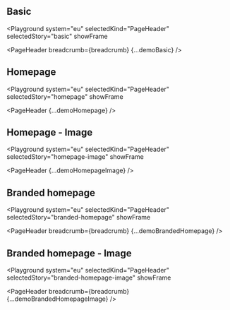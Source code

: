 

## Basic

<Playground
  system="eu"
  selectedKind="PageHeader"
  selectedStory="basic"
  showFrame
>
  <PageHeader breadcrumb={breadcrumb} {...demoBasic} />
</Playground>

## Homepage

<Playground
  system="eu"
  selectedKind="PageHeader"
  selectedStory="homepage"
  showFrame
>
  <PageHeader {...demoHomepage} />
</Playground>


## Homepage - Image

<Playground
  system="eu"
  selectedKind="PageHeader"
  selectedStory="homepage-image"
  showFrame
>
  <PageHeader {...demoHomepageImage} />
</Playground>

## Branded homepage

<Playground
  system="eu"
  selectedKind="PageHeader"
  selectedStory="branded-homepage"
  showFrame
>
  <PageHeader breadcrumb={breadcrumb} {...demoBrandedHomepage} />
</Playground>

## Branded homepage - Image

<Playground
  system="eu"
  selectedKind="PageHeader"
  selectedStory="branded-homepage-image"
  showFrame
>
  <PageHeader breadcrumb={breadcrumb} {...demoBrandedHomepageImage} />
</Playground>
